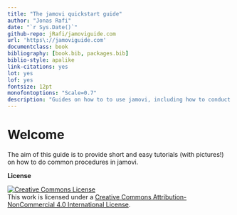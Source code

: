 ```yaml
--- 
title: "The jamovi quickstart guide"
author: "Jonas Rafi"
date: "`r Sys.Date()`"
github-repo: jRafi/jamoviguide.com
url: 'https\://jamoviguide.com'
documentclass: book
bibliography: [book.bib, packages.bib]
biblio-style: apalike
link-citations: yes
lot: yes
lof: yes
fontsize: 12pt
monofontoptions: "Scale=0.7"
description: "Guides on how to to use jamovi, including how to conduct independent samples t-test, paired samples t-test, one sample t-test, ANOVA, repeated measures ANOVA, factorial ANOVA, mixed ANOVA, linear regression, and logistic regression."
---
```


# Welcome {-}

The aim of this guide is to provide short and easy tutorials (with pictures!) on how to do common procedures in jamovi.  

__License__

<a rel="license" href="http://creativecommons.org/licenses/by-nc/4.0/"><img alt="Creative Commons License" style="border-width:0" src="https://i.creativecommons.org/l/by-nc/4.0/88x31.png" /></a><br />This work is licensed under a <a rel="license" href="http://creativecommons.org/licenses/by-nc/4.0/">Creative Commons Attribution-NonCommercial 4.0 International License</a>.